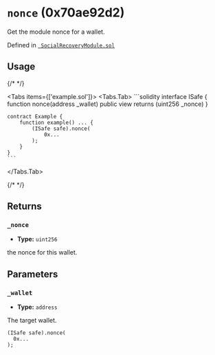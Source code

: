 

<LegacyCallout />

# `nonce` (0x70ae92d2)



Get the module nonce for a wallet.




Defined in [` SocialRecoveryModule.sol`](https://github.com/safe-global/safe-modules/tree/recovery/v0.1.0/modules/recovery/contracts/generated-markups/candide-contracts/contracts/modules/social_recovery/SocialRecoveryModule.sol#Lundefined)


## Usage

{/* <!-- vale off --> */}

<Tabs items={['example.sol']}>
  <Tabs.Tab>
    ```solidity
    interface ISafe {
        function nonce(address _wallet) public view returns (uint256 _nonce)
    }

    contract Example {
        function example() ... {
            (ISafe safe).nonce(
                0x...
            );
        }
    }
    ```
  </Tabs.Tab>
</Tabs>

{/* <!-- vale on --> */}

## Returns

### `_nonce`

  - **Type:** `uint256`

  the nonce for this wallet.




## Parameters

### `_wallet`

  - **Type:** `address`

  The target wallet.

  ```solidity focus=2
  (ISafe safe).nonce(
    0x...
  );
  ```





